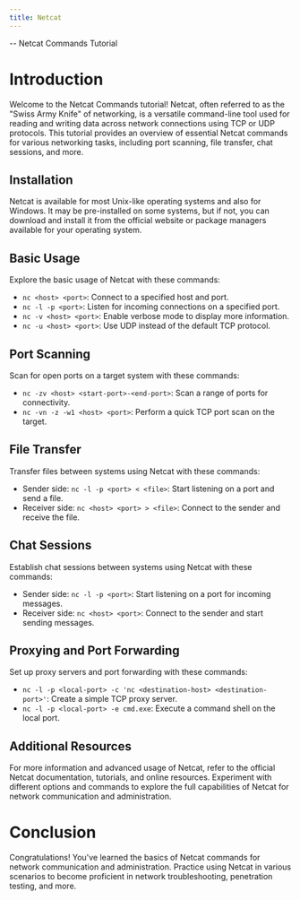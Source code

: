 ```yaml
---
title: Netcat 
---
```

-- Netcat Commands Tutorial


# Introduction
Welcome to the Netcat Commands tutorial! Netcat, often referred to as the "Swiss Army Knife" of networking, is a versatile command-line tool used for reading and writing data across network connections using TCP or UDP protocols. This tutorial provides an overview of essential Netcat commands for various networking tasks, including port scanning, file transfer, chat sessions, and more.

## Installation
Netcat is available for most Unix-like operating systems and also for Windows. It may be pre-installed on some systems, but if not, you can download and install it from the official website or package managers available for your operating system.

## Basic Usage
Explore the basic usage of Netcat with these commands:

- `nc <host> <port>`: Connect to a specified host and port.
- `nc -l -p <port>`: Listen for incoming connections on a specified port.
- `nc -v <host> <port>`: Enable verbose mode to display more information.
- `nc -u <host> <port>`: Use UDP instead of the default TCP protocol.

## Port Scanning
Scan for open ports on a target system with these commands:

- `nc -zv <host> <start-port>-<end-port>`: Scan a range of ports for connectivity.
- `nc -vn -z -w1 <host> <port>`: Perform a quick TCP port scan on the target.

## File Transfer
Transfer files between systems using Netcat with these commands:

- Sender side: `nc -l -p <port> < <file>`: Start listening on a port and send a file.
- Receiver side: `nc <host> <port> > <file>`: Connect to the sender and receive the file.

## Chat Sessions
Establish chat sessions between systems using Netcat with these commands:

- Sender side: `nc -l -p <port>`: Start listening on a port for incoming messages.
- Receiver side: `nc <host> <port>`: Connect to the sender and start sending messages.

## Proxying and Port Forwarding
Set up proxy servers and port forwarding with these commands:

- `nc -l -p <local-port> -c 'nc <destination-host> <destination-port>'`: Create a simple TCP proxy server.
- `nc -l -p <local-port> -e cmd.exe`: Execute a command shell on the local port.

## Additional Resources
For more information and advanced usage of Netcat, refer to the official Netcat documentation, tutorials, and online resources. Experiment with different options and commands to explore the full capabilities of Netcat for network communication and administration.

# Conclusion
Congratulations! You've learned the basics of Netcat commands for network communication and administration. Practice using Netcat in various scenarios to become proficient in network troubleshooting, penetration testing, and more.
